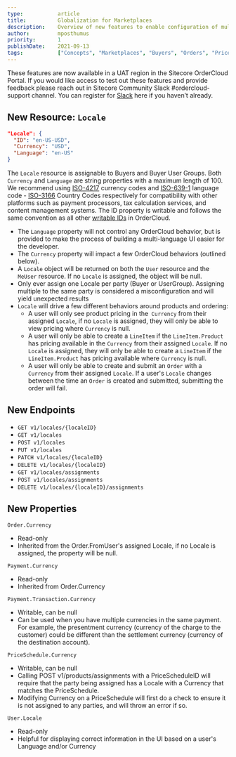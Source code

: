 ```yaml
---
type:           article
title:          Globalization for Marketplaces
description:    Overview of new features to enable configuration of multi-currency and multi-language Marketpalces.
author:         mposthumus
priority:       1
publishDate:    2021-09-13
tags:           ["Concepts", "Marketplaces", "Buyers", "Orders", "PriceSchedules"]
---
```


These features are now available in a UAT region in the Sitecore OrderCloud Portal. If you would like access to test out these features and provide feedback please reach out in Sitecore Community Slack #ordercloud-support channel. You can register for [Slack](https://docs.google.com/forms/d/1bAVDgP5-FhFh8ohPchHtifq-rz7EBkuPojAzdEofJyo/viewform?edit_requested=true) here if you haven’t already.

## New Resource: `Locale`
```json
"Locale": {
  "ID": "en-US-USD",
  "Currency": "USD",
  "Language": "en-US"
}
```
The `Locale` resource is assignable to Buyers and Buyer User Groups. Both `Currency` and `Language` are string properties with a maximum length of 100. We recommend using [ISO-4217](https://en.wikipedia.org/wiki/ISO_4217) currency codes and [ISO-639-1](https://en.wikipedia.org/wiki/ISO_639-1) language code - [ISO-3166](https://en.wikipedia.org/wiki/List_of_ISO_3166_country_codes) Country Codes respectively for compatibility with other platforms such as payment processors, tax calculation services, and content management systems. The ID property is writable and follows the same convention as all other [writable IDs](https://ordercloud.io/learn/ordercloud-basics/conventions#writeable-ids) in OrderCloud. 
- The `Language` property will not control any OrderCloud behavior, but is provided to make the process of building a multi-language UI easier for the developer. 
- The `Currency` property will impact a few OrderCloud behaviors (outlined below).
- A `Locale` object will be returned on both the `User` resource and the `MeUser` resource. If no `Locale` is assigned, the object will be null.
- Only ever assign one Locale per party (Buyer or UserGroup). Assigning multiple to the same party is considered a misconfiguration and will yield unexpected results
- `Locale` will drive a few different behaviors around products and ordering:
   - A user will only see product pricing in the` Currency` from their assigned `Locale`, if no `Locale` is assigned, they will only be able to view pricing where `Currency` is null.
   - A user will only be able to create a `LineItem` if the `LineItem.Product` has pricing available in the `Currency` from their assigned `Locale`. If no `Locale` is assigned, they will only be able to create a `LineItem` if the `LineItem.Product` has pricing available where `Currency` is null.
   - A user will only be able to create and submit an `Order` with a `Currency` from their assigned `Locale`. If a user's `Locale` changes between the time an `Order` is created and submitted, submitting the order will fail.

## New Endpoints
- `GET v1/locales/{localeID}`
- `GET v1/locales`
- `POST v1/locales`
- `PUT v1/locales`
- `PATCH v1/locales/{localeID}`
- `DELETE v1/locales/{localeID}`
- `GET v1/locales/assignments`
- `POST v1/locales/assignments`
- `DELETE v1/locales/{localeID}/assignments`

## New Properties
`Order.Currency`  
- Read-only
- Inherited from the Order.FromUser's assigned Locale, if no Locale is assigned, the property will be null.

`Payment.Currency`
- Read-only
- Inherited from Order.Currency

`Payment.Transaction.Currency`
- Writable, can be null
- Can be used when you have multiple currencies in the same payment. For example, the presentment currency (currency of the charge to the customer) could be different than the settlement currency (currency of the destination account).

`PriceSchedule.Currency`
- Writable, can be null
- Calling POST v1/products/assignments with a PriceScheduleID will require that the party being assigned has a Locale with a Currency that matches the PriceSchedule.
- Modifying Currency on a PriceSchedule will first do a check to ensure it is not assigned to any parties, and will throw an error if so.

`User.Locale`
- Read-only
- Helpful for displaying correct information in the UI based on a user's Language and/or Currency
